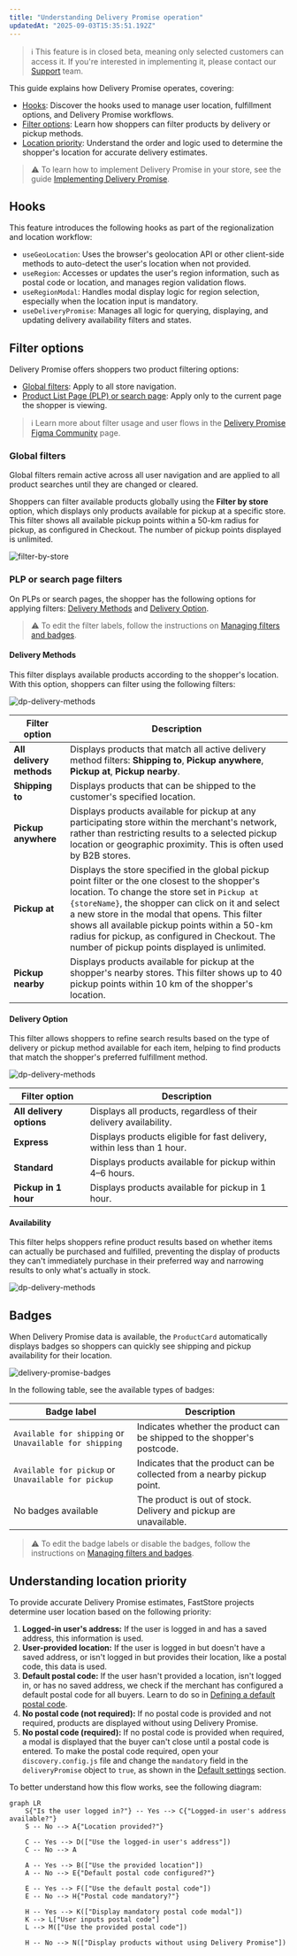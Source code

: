 ---
title: "Understanding Delivery Promise operation"
updatedAt: "2025-09-03T15:35:51.192Z"
---

>ℹ This feature is in closed beta, meaning only selected customers can access it. If you're interested in implementing it, please contact our [Support](https://support.vtex.com/hc/en-us) team.

This guide explains how Delivery Promise operates, covering:

* [Hooks](#hooks): Discover the hooks used to manage user location, fulfillment options, and Delivery Promise workflows.
* [Filter options](#filter-options): Learn how shoppers can filter products by delivery or pickup methods.
* [Location priority](#location-priority): Understand the order and logic used to determine the shopper's location for accurate delivery estimates.

>⚠️ To learn how to implement Delivery Promise in your store, see the guide [Implementing Delivery Promise](https://developers.vtex.com/docs/guides/faststore/delivery-promise-implementation).

## Hooks

This feature introduces the following hooks as part of the regionalization and location workflow:

* `useGeoLocation`: Uses the browser's geolocation API or other client-side methods to auto-detect the user's location when not provided.
* `useRegion`: Accesses or updates the user's region information, such as postal code or location, and manages region validation flows.
* `useRegionModal`: Handles modal display logic for region selection, especially when the location input is mandatory.
* `useDeliveryPromise`: Manages all logic for querying, displaying, and updating delivery availability filters and states.

## Filter options

Delivery Promise offers shoppers two product filtering options:
- [Global filters](#global-filters): Apply to all store navigation.
- [Product List Page (PLP) or search page](#plp-or-search-page-filters): Apply only to the current page the shopper is viewing.

>ℹ Learn more about filter usage and user flows in the [Delivery Promise Figma Community](https://www.figma.com/community/file/1545494767147168145/delivery-promise-by-vtex) page.


### Global filters

Global filters remain active across all user navigation and are applied to all product searches until they are changed or cleared.

Shoppers can filter available products globally using the **Filter by store** option, which displays only products available for pickup at a specific store. This filter shows all available pickup points within a 50-km radius for pickup, as configured in Checkout. The number of pickup points displayed is unlimited.

![filter-by-store](https://vtexhelp.vtexassets.com/assets/docs/src/dp-filter-by-store___6e22784e6d6a26719d8d7fbc6dfa0e43.gif)

### PLP or search page filters

On PLPs or search pages, the shopper has the following options for applying filters: [Delivery Methods](#delivery-methods-filters) and [Delivery Option](#delivery-option-filters).

>⚠️ To edit the filter labels, follow the instructions on [Managing filters and badges](https://developers.vtex.com/docs/guides/faststore/delivery-promise-implementation).

#### Delivery Methods

This filter displays available products according to the shopper's location. With this option, shoppers can filter using the following filters:

![dp-delivery-methods](https://vtexhelp.vtexassets.com/assets/docs/src/dp-filters-delivery-method___945ea013036a9ebebfc0078cb93796d9.png)

| **Filter option** | **Description** |
| ----------------- | --------------- |
| **All delivery methods** | Displays products that match all active delivery method filters: **Shipping to**, **Pickup anywhere**, **Pickup at**, **Pickup nearby**. |
| **Shipping to**  |  Displays products that can be shipped to the customer's specified location. |
| **Pickup anywhere** | Displays products available for pickup at any participating store within the merchant's network, rather than restricting results to a selected pickup location or geographic proximity. This is often used by B2B stores. |
| **Pickup at** | Displays the store specified in the global pickup point filter or the one closest to the shopper's location. To change the store set in `Pickup at {storeName}`, the shopper can click on it and select a new store in the modal that opens. This filter shows all available pickup points within a 50-km radius for pickup, as configured in Checkout. The number of pickup points displayed is unlimited. |
| **Pickup nearby** | Displays products available for pickup at the shopper's nearby stores. This filter shows up to 40 pickup points within 10 km of the shopper's location. |

#### Delivery Option

This filter allows shoppers to refine search results based on the type of delivery or pickup method available for each item, helping to find products that match the shopper's preferred fulfillment method.

![dp-delivery-methods](https://vtexhelp.vtexassets.com/assets/docs/src/dp-filters-delivery-option___d913a8211dbd4eacb01699349cf6860b.png)

| **Filter option** | **Description** |
| ----------------- | --------------- |
| **All delivery options** | Displays all products, regardless of their delivery availability. |
| **Express**  | Displays products eligible for fast delivery, within less than 1 hour. |
| **Standard** | Displays products available for pickup within 4–6 hours. |
| **Pickup in 1 hour** | Displays products available for pickup in 1 hour. |

#### Availability

This filter helps shoppers refine product results based on whether items can actually be purchased and fulfilled, preventing the display of products they can't immediately purchase in their preferred way and narrowing results to only what's actually in stock.

![dp-delivery-methods](https://vtexhelp.vtexassets.com/assets/docs/src/dp-filters-availability___6869a2af7413b1a1e58b48cc558d03cc.gif)

## Badges

When Delivery Promise data is available, the `ProductCard` automatically displays badges so shoppers can quickly see shipping and pickup availability for their location.

![delivery-promise-badges](https://vtexhelp.vtexassets.com/assets/docs/src/dp-badges___4b6a40b957e4eb45da5a854e676dce77.png)

In the following table, see the available types of badges:

| Badge label | Description |
| ---------- | ----------- |
| `Available for shipping` or `Unavailable for shipping` | Indicates whether the product can be shipped to the shopper's postcode. |
| `Available for pickup` or `Unavailable for pickup` | Indicates that the product can be collected from a nearby pickup point. |
| No badges available    | The product is out of stock. Delivery and pickup are unavailable. |

>⚠️ To edit the badge labels or disable the badges, follow the instructions on [Managing filters and badges](https://developers.vtex.com/docs/guides/faststore/delivery-promise-implementation).

## Understanding location priority

To provide accurate Delivery Promise estimates, FastStore projects determine user location based on the following priority:

1. **Logged-in user's address:** If the user is logged in and has a saved address, this information is used.
2. **User-provided location:** If the user is logged in but doesn't have a saved address, or isn't logged in but provides their location, like a postal code, this data is used.
3. **Default postal code:** If the user hasn't provided a location, isn't logged in, or has no saved address, we check if the merchant has configured a default postal code for all buyers. Learn to do so in [Defining a default postal code](#step-4-optional-defining-a-default-postal-code).
4. **No postal code (not required):** If no postal code is provided and not required, products are displayed without using Delivery Promise.
5. **No postal code (required):** If no postal code is provided when required, a modal is displayed that the buyer can't close until a postal code is entered. To make the postal code required, open your `discovery.config.js` file and change the `mandatory` field in the `deliveryPromise` object to `true`, as shown in the [Default settings](#default-settings) section.

To better understand how this flow works, see the following diagram:

```mermaid
graph LR
    S{"Is the user logged in?"} -- Yes --> C{"Logged-in user's address available?"}
    S -- No --> A{"Location provided?"}

    C -- Yes --> D(["Use the logged-in user's address"])
    C -- No --> A

    A -- Yes --> B(["Use the provided location"])
    A -- No --> E{"Default postal code configured?"}

    E -- Yes --> F(["Use the default postal code"])
    E -- No --> H{"Postal code mandatory?"}

    H -- Yes --> K(["Display mandatory postal code modal"])
    K --> L["User inputs postal code"]
    L --> M(["Use the provided postal code"])

    H -- No --> N(["Display products without using Delivery Promise"])
```


